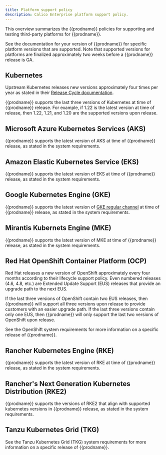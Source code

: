 ```yaml
---
title: Platform support policy
description: Calico Enterprise platform support policy.
---
```


This overview summarizes the {{prodname}} policies for supporting and testing third-party platforms for {{prodname}}. 

See the documentation for your version of {{prodname}} for specific platform versions that are supported. Note that supported versions for platforms are finalized approximately two weeks before a {{prodname}} release is GA.

## Kubernetes
Upstream Kubernetes releases new versions approximately four times per year as stated in their [Release Cycle documentation](https://kubernetes.io/releases/release/).

{{prodname}} supports the last three versions of Kubernetes at time of {{prodname}} release.  For example, if 1.22 is the latest version at time of release, then 1.22, 1.21, and 1.20 are the supported versions upon release.

## Microsoft Azure Kubernetes Services (AKS)
{{prodname}} supports the latest version of AKS at time of {{prodname}} release, as stated in the system requirements.

## Amazon Elastic Kubernetes Service (EKS)
{{prodname}} supports the latest version of EKS at time of {{prodname}} release, as stated in the system requirements.

## Google Kubernetes Engine (GKE)
{{prodname}} supports the latest version of [GKE regular channel](https://cloud.google.com/kubernetes-engine/docs/concepts/release-channels) at time of {{prodname}} release, as stated in the system requirements.

## Mirantis Kubernets Engine (MKE)
{{prodname}} supports the latest version of MKE at time of {{prodname}} release, as stated in the system requirements.

## Red Hat OpenShift Container Platform (OCP)
Red Hat releases a new version of OpenShift approximately every four months according to their lifecycle support policy. Even numbered releases (4.6, 4.8, etc.) are Extended Update Support (EUS) releases that provide an upgrade path to the next EUS.

If the last three versions of OpenShift contain two EUS releases, then {{prodname}} will support all three versions upon release to provide customers with an easier upgrade path. If the last three versions contain only one EUS, then {{prodname}} will only support the last two versions of OpenShift upon release.

See the OpenShift system requirements for more information on a specific release of {{prodname}}.

## Rancher Kubernetes Engine (RKE)
{{prodname}} supports the latest version of RKE at time of {{prodname}} release, as stated in the system requirements.

## Rancher's Next Generation Kubernetes Distribution (RKE2)
{{prodname}} supports the versions of RKE2 that align with supported kubernetes versions in {{prodname}} release, as stated in the system requirements.

## Tanzu Kubernetes Grid (TKG)
See the Tanzu Kubernetes Grid (TKG) system requirements for more information on a specific release of {{prodname}}.

